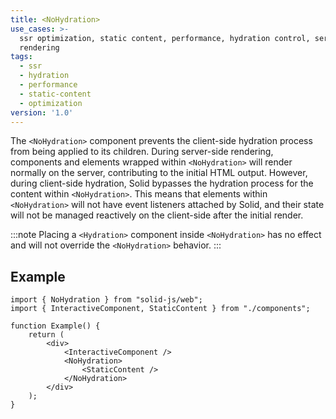 ```yaml
---
title: <NoHydration>
use_cases: >-
  ssr optimization, static content, performance, hydration control, server
  rendering
tags:
  - ssr
  - hydration
  - performance
  - static-content
  - optimization
version: '1.0'
---
```


The `<NoHydration>` component prevents the client-side hydration process from being applied to its children.
During server-side rendering, components and elements wrapped within `<NoHydration>` will render normally on the server, contributing to the initial HTML output.
However, during client-side hydration, Solid bypasses the hydration process for the content within `<NoHydration>`.
This means that elements within `<NoHydration>` will not have event listeners attached by Solid, and their state will not be managed reactively on the client-side after the initial render.

:::note
Placing a `<Hydration>` component inside `<NoHydration>` has no effect and will not override the `<NoHydration>` behavior.
:::

## Example

```tsx
import { NoHydration } from "solid-js/web";
import { InteractiveComponent, StaticContent } from "./components";

function Example() {
	return (
		<div>
			<InteractiveComponent />
			<NoHydration>
				<StaticContent />
			</NoHydration>
		</div>
	);
}
```
